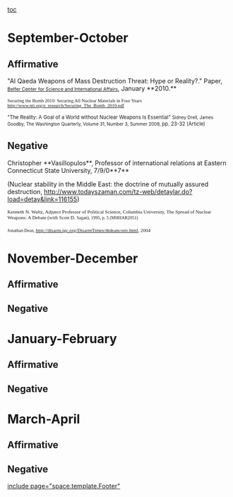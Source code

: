 [[toc]]
=September-October= 
==Affirmative== 

"Al Qaeda Weapons of Mass Destruction Threat: Hype or Reality?." Paper,<span style="color: windowtext; font-size: 8.0pt; mso-bidi-font-size: 12.0pt; text-decoration: none; text-underline: none;">[[http://bcsia.ksg.harvard.edu/?program=CORE| Belfer Center for Science and International Affairs]]</span>, January **2010.**

<span style="font-family: 'Times New Roman',Times,serif; font-size: 8pt;">Securing the Bomb 2010: Securing All Nuclear Materials in Four Years [[http://www.nti.org/e_research/Securing_The_Bomb_2010.pdf]]</span>


<span style="font-size: 80%;">"The Reality: A Goal of a World without Nuclear Weapons Is Essential" </span><span style="font-size: 10px; line-height: 15px;">Sidney Drell, James Goodby, The Washington Quarterly, Volume 31, Number 3, Summer 2008, </span>
<span style="font-size: 80%;">pp. 23-32 (Article)</span>

==Negative== 
Christopher **<span style="mso-bidi-font-weight: normal;">Vasillopulos</span>**, Professor of international relations at Eastern Connecticut State University, 7/9/0**<span style="mso-bidi-font-weight: normal;">7</span>**

(Nuclear stability in the Middle East: the doctrine of mutually assured destruction, http://www.todayszaman.com/tz-web/detaylar.do?load=detay&link=116155)

<span style="font-family: 'Times New Roman',Times,serif; font-size: 80%;">Kenneth N. Waltz, Adjunct Professor of Political Science, Columbia University, The Spread of Nuclear Weapons: A Debate (with Scott D. </span><span style="font-family: 'Times New Roman',Times,serif; font-size: 10px; line-height: 15px;">Sagan), 1995, p. 5 (MHHAR2051) </span>

<span style="font-family: 'Times New Roman',Times,serif; font-size: 10px; line-height: 15px;">Jonathan Dean, </span><span style="font-family: 'Times New Roman',Times,serif; font-size: 80%;">http://disarm.igc.org/DisarmTimes/dtdeanconv.html, 2004</span>

=November-December= 
==Affirmative== 
==Negative== 

=January-February= 
==Affirmative== 
==Negative== 

=March-April= 
==Affirmative== 
==Negative== 

[[include page="space.template.Footer"]]